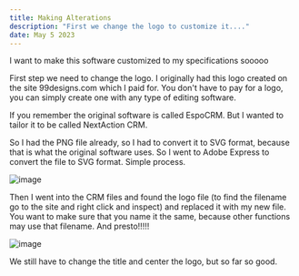 ```yaml
---
title: Making Alterations
description: "First we change the logo to customize it...."
date: May 5 2023
---
```


I want to make this software customized to my specifications sooooo

First step we need to change the logo. I originally had this logo created on the site 99designs.com which I paid for. You don't have to pay for a logo, you can simply create one with any type of editing software.

If you remember the original software is called EspoCRM. But I wanted to tailor it to be called NextAction CRM. 

So I had the PNG file already, so I had to convert it to SVG format, because that is what the original software uses. So I went to Adobe Express to convert the file to SVG format. Simple process.

![image](https://user-images.githubusercontent.com/95152119/236513437-5f61f494-e084-4484-894a-63ecb1b0b2c1.png)

Then I went into the CRM files and found the logo file (to find the filename go to the site and right click and inspect) and replaced it with my new file. You want to make sure that you name it the same, because other functions may use that filename. And presto!!!!!

![image](https://user-images.githubusercontent.com/95152119/236513727-f84009b4-c6f4-4ae7-b427-bd2fc96f90eb.png)

We still have to change the title and center the logo, but so far so good.
